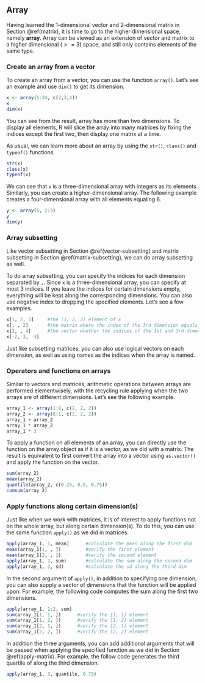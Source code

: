 ## Array {#array}

Having learned the 1-dimensional vector and 2-dimensional matrix in Section \@ref(matrix), it is time to go to the higher dimensional space, namely **array**. Array can be viewed as an extension of vector and matrix to a higher dimensional ($>=3$) space, and still only contains elements of the same type. 

### Create an array from a vector

To create an array from a vector, you can use the function `array()`. Let's see an example and use `dim()` to get its dimension. 

```r
x <- array(1:24, c(2,3,4))
x
dim(x)
```

You can see from the result, array has more than two dimensions. To display all elements, R will slice the array into many matrices by fixing the indices except the first two, then display one matrix at a time. 

As usual, we can learn more about an array by using the `str()`, `class()` and `typeof()` functions.
```r
str(x)
class(x)
typeof(x)
```

We can see that `x` is a three-dimensional array with integers as its elements. Similarly, you can create a higher-dimensional array. The following example creates a four-dimensional array with all elements equaling 6.  

```r
y <- array(6, 2:5)
y
dim(y)
```


### Array subsetting

Like vector subsetting in Section \@ref(vector-subsetting) and matrix subsetting in Section \@ref(matrix-subsetting), we can do array subsetting as well. 


To do array subsetting, you can specify the indices for each dimension separated by `,`. Since `x` is a three-dimensional array, you can specify at most 3 indices. If you leave the indices for certain dimensions empty, everything will be kept along the corresponding dimensions. You can also use negative index to dropping the specified elements. Let's see a few examples.
```r
x[1, 2, 3]     #the (1, 2, 3) element of x
x[, , 2]       #the matrix where the index of the 3rd dimension equals 2
x[2, , 4]      #the vector whether the indices of the 1st and 3rd dimension equal 2 and 4.
x[-2, 3, -3]   
```


Just like subsetting matrices, you can also use logical vectors on each dimension, as well as using names as the indices when the array is named. 

### Operators and functions on arrays

Similar to vectors and matrices, arithmetic operations between arrays are performed elementwisely, with the recycling rule applying when the two arrays are of different dimensions. Let's see the following example.

```r
array_1 <- array(1:8, c(2, 2, 2))
array_2 <- array(8:1, c(2, 2, 2))
array_1 + array_2
array_1 * array_2
array_1 * 3
```


To apply a function on all elements of an array, you can directly use the function on the array object as if it is a vector, as we did with a matrix. The result is equivalent to first convert the array into a vector using `as.vector()` and apply the function on the vector. 

```r
sum(array_2)
mean(array_2)
quantile(array_2, c(0.25, 0.5, 0.75))
cumsum(array_2)
```

### Apply functions along certain dimension(s)

Just like when we work with matrices, it is of interest to apply functions not on the whole array, but along certain dimension(s). To do this, you can use the same function `apply()` as we did in matrices. 

```r
apply(array_1, 1, mean)      #calculate the mean along the first dim
mean(array_1[1, , ])         #verify the first element
mean(array_1[2, , ])         #verify the second element
apply(array_1, 2, sum)       #calculate the sum along the second dim
apply(array_1, 3, sd)        #calculate the sd along the third dim
```

In the second argument of `apply()`,  in addition to specifying one dimension, you can also supply a vector of dimensions that the function will be applied upon. For example, the following code computes the sum along the first two dimensions. 

```r
apply(array_1, 1:2, sum) 
sum(array_1[1, 1, ])      #verify the [1, 1] element
sum(array_1[1, 2, ])      #verify the [1, 2] element
sum(array_1[2, 1, ])      #verify the [2, 1] element
sum(array_1[2, 2, ])      #verify the [2, 2] element
```

In addition the three arguments, you can add additional arguments that will be passed when applying the specified function as we did in Section \@ref(apply-matrix). For example, the follow code generates the third quartile of along the third dimension.

```r
apply(array_1, 3, quantile, 0.75) 
```

